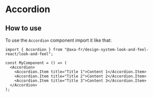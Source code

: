 
<Meta of={AccordionStories} name="Accordion" />

# Accordion

## How to use

To use the `Accordion` component import it like that:

```tsx
import { Accordion } from "@axa-fr/design-system-look-and-feel-react/look-and-feel";

const MyComponent = () => (
  <Accordion>
    <Accordion.Item title="Title 1">Content 1</Accordion.Item>
    <Accordion.Item title="Title 2">Content 2</Accordion.Item>
    <Accordion.Item title="Title 3">Content 3</Accordion.Item>
  </Accordion>
);
```

<Canvas of={AccordionStories.AccordionStory} />
